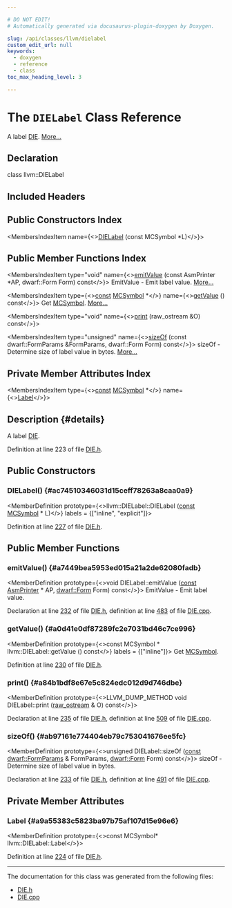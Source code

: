 ```yaml
---

# DO NOT EDIT!
# Automatically generated via docusaurus-plugin-doxygen by Doxygen.

slug: /api/classes/llvm/dielabel
custom_edit_url: null
keywords:
  - doxygen
  - reference
  - class
toc_max_heading_level: 3

---
```





# The `DIELabel` Class Reference

<DoxygenPage pluginConfig={pluginConfig}>

A label <a href="/docs/api/classes/llvm/die">DIE</a>. <a href="#details">More...</a>

## Declaration

<CodeBlock>class llvm::DIELabel</CodeBlock>

## Included Headers

<IncludesList>
<IncludesListItem
  filePath="llvm/CodeGen/DIE.h"
  permalink="/docs/api/files/include/include/llvm/include/llvm/codegen/die-h"
  isLocal="true" />
</IncludesList>

## Public Constructors Index

<MembersIndex>

<MembersIndexItem
  name={<><a href="#ac74510346031d15ceff78263a8caa0a9">DIELabel</a> (const MCSymbol &#42;L)</>}>
</MembersIndexItem>

</MembersIndex>

## Public Member Functions Index

<MembersIndex>

<MembersIndexItem
  type="void"
  name={<><a href="#a7449bea5953ed015a21a2de62080fadb">emitValue</a> (const AsmPrinter &#42;AP, dwarf::Form Form) const</>}>
EmitValue - Emit label value. <a href="#a7449bea5953ed015a21a2de62080fadb">More...</a>
</MembersIndexItem>

<MembersIndexItem
  type={<><a href="/docs/api/files/lib/lib/target/lib/target/aarch64/aarch64promoteconstant-cpp/#a90f8350fecae261c25be85d38b451bff">const</a> <a href="/docs/api/classes/llvm/mcsymbol">MCSymbol</a> &#42;</>}
  name={<><a href="#a0d41e0df87289fc2e7031bd46c7ce996">getValue</a> () const</>}>
Get <a href="/docs/api/classes/llvm/mcsymbol">MCSymbol</a>. <a href="#a0d41e0df87289fc2e7031bd46c7ce996">More...</a>
</MembersIndexItem>

<MembersIndexItem
  type="void"
  name={<><a href="#a84b1bdf8e67e5c824edc012d9d746dbe">print</a> (raw&#95;ostream &amp;O) const</>}>
</MembersIndexItem>

<MembersIndexItem
  type="unsigned"
  name={<><a href="#ab97161e774404eb79c753041676ee5fc">sizeOf</a> (const dwarf::FormParams &amp;FormParams, dwarf::Form Form) const</>}>
sizeOf - Determine size of label value in bytes. <a href="#ab97161e774404eb79c753041676ee5fc">More...</a>
</MembersIndexItem>

</MembersIndex>

## Private Member Attributes Index

<MembersIndex>

<MembersIndexItem
  type={<><a href="/docs/api/files/lib/lib/target/lib/target/aarch64/aarch64promoteconstant-cpp/#a90f8350fecae261c25be85d38b451bff">const</a> <a href="/docs/api/classes/llvm/mcsymbol">MCSymbol</a> &#42;</>}
  name={<><a href="#a9a55383c5823ba97b75af107d15e96e6">Label</a></>}>
</MembersIndexItem>

</MembersIndex>

## Description {#details}

A label <a href="/docs/api/classes/llvm/die">DIE</a>.

Definition at line 223 of file <a href="/docs/api/files/include/include/llvm/include/llvm/codegen/die-h">DIE.h</a>.

<SectionDefinition>

## Public Constructors

### DIELabel() {#ac74510346031d15ceff78263a8caa0a9}

<MemberDefinition
  prototype={<>llvm::DIELabel::DIELabel (<a href="/docs/api/files/lib/lib/target/lib/target/aarch64/aarch64promoteconstant-cpp/#a90f8350fecae261c25be85d38b451bff">const</a> <a href="/docs/api/classes/llvm/mcsymbol">MCSymbol</a> &#42; L)</>}
  labels = {["inline", "explicit"]}>

Definition at line <a href="/docs/api/files/include/include/llvm/include/llvm/codegen/die-h/#l00227">227</a> of file <a href="/docs/api/files/include/include/llvm/include/llvm/codegen/die-h">DIE.h</a>.
</MemberDefinition>

</SectionDefinition>

<SectionDefinition>

## Public Member Functions

### emitValue() {#a7449bea5953ed015a21a2de62080fadb}

<MemberDefinition
  prototype={<>void DIELabel::emitValue (<a href="/docs/api/files/lib/lib/target/lib/target/aarch64/aarch64promoteconstant-cpp/#a90f8350fecae261c25be85d38b451bff">const</a> <a href="/docs/api/classes/llvm/asmprinter">AsmPrinter</a> &#42; AP, <a href="/docs/api/namespaces/llvm/dwarf/#a6c06a10ffac779879f6b62a1a904517b">dwarf::Form</a> Form) const</>}>
EmitValue - Emit label value.

Declaration at line <a href="/docs/api/files/include/include/llvm/include/llvm/codegen/die-h/#l00232">232</a> of file <a href="/docs/api/files/include/include/llvm/include/llvm/codegen/die-h">DIE.h</a>, definition at line <a href="/docs/api/files/lib/lib/codegen/lib/codegen/asmprinter/die-cpp/#l00483">483</a> of file <a href="/docs/api/files/lib/lib/codegen/lib/codegen/asmprinter/die-cpp">DIE.cpp</a>.
</MemberDefinition>

### getValue() {#a0d41e0df87289fc2e7031bd46c7ce996}

<MemberDefinition
  prototype={<>const MCSymbol &#42; llvm::DIELabel::getValue () const</>}
  labels = {["inline"]}>
Get <a href="/docs/api/classes/llvm/mcsymbol">MCSymbol</a>.

Definition at line <a href="/docs/api/files/include/include/llvm/include/llvm/codegen/die-h/#l00230">230</a> of file <a href="/docs/api/files/include/include/llvm/include/llvm/codegen/die-h">DIE.h</a>.
</MemberDefinition>

### print() {#a84b1bdf8e67e5c824edc012d9d746dbe}

<MemberDefinition
  prototype={<>LLVM&#95;DUMP&#95;METHOD void DIELabel::print (<a href="/docs/api/classes/llvm/raw-ostream">raw&#95;ostream</a> &amp; O) const</>}>

Declaration at line <a href="/docs/api/files/include/include/llvm/include/llvm/codegen/die-h/#l00235">235</a> of file <a href="/docs/api/files/include/include/llvm/include/llvm/codegen/die-h">DIE.h</a>, definition at line <a href="/docs/api/files/lib/lib/codegen/lib/codegen/asmprinter/die-cpp/#l00509">509</a> of file <a href="/docs/api/files/lib/lib/codegen/lib/codegen/asmprinter/die-cpp">DIE.cpp</a>.
</MemberDefinition>

### sizeOf() {#ab97161e774404eb79c753041676ee5fc}

<MemberDefinition
  prototype={<>unsigned DIELabel::sizeOf (<a href="/docs/api/files/lib/lib/target/lib/target/aarch64/aarch64promoteconstant-cpp/#a90f8350fecae261c25be85d38b451bff">const</a> <a href="/docs/api/structs/llvm/dwarf/formparams">dwarf::FormParams</a> &amp; FormParams, <a href="/docs/api/namespaces/llvm/dwarf/#a6c06a10ffac779879f6b62a1a904517b">dwarf::Form</a> Form) const</>}>
sizeOf - Determine size of label value in bytes.

Declaration at line <a href="/docs/api/files/include/include/llvm/include/llvm/codegen/die-h/#l00233">233</a> of file <a href="/docs/api/files/include/include/llvm/include/llvm/codegen/die-h">DIE.h</a>, definition at line <a href="/docs/api/files/lib/lib/codegen/lib/codegen/asmprinter/die-cpp/#l00491">491</a> of file <a href="/docs/api/files/lib/lib/codegen/lib/codegen/asmprinter/die-cpp">DIE.cpp</a>.
</MemberDefinition>

</SectionDefinition>

<SectionDefinition>

## Private Member Attributes

### Label {#a9a55383c5823ba97b75af107d15e96e6}

<MemberDefinition
  prototype={<>const MCSymbol&#42; llvm::DIELabel::Label</>}>

Definition at line <a href="/docs/api/files/include/include/llvm/include/llvm/codegen/die-h/#l00224">224</a> of file <a href="/docs/api/files/include/include/llvm/include/llvm/codegen/die-h">DIE.h</a>.
</MemberDefinition>

</SectionDefinition>

<hr/>

The documentation for this class was generated from the following files:

<ul>
<li><a href="/docs/api/files/include/include/llvm/include/llvm/codegen/die-h">DIE.h</a></li>
<li><a href="/docs/api/files/lib/lib/codegen/lib/codegen/asmprinter/die-cpp">DIE.cpp</a></li>
</ul>

</DoxygenPage>

